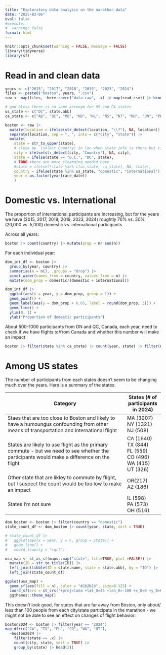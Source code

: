 ```yaml
---
title: "Exploratory data analysis on the marathon data"
date: "2025-03-06"
eval: false
#execute:
#  warning: false
format: html
---
```


```r
knitr::opts_chunk$set(warning = FALSE, message = FALSE)
library(tidyverse)
library(sf)
```

# Read in and clean data

```r
years <- c("2015", "2017", "2018", "2019", "2023", "2024")
files <- paste0("boston", years, ".csv")
raw <- map(files, ~here::here("data-raw", .x) |> map(read_csv)) |> bind_rows()

# god bless there is no same acronym for US and CA states
us_state <- c("DC", state.abb) 
ca_state <- c("AB", "BC", "MB", "NB", "NL", "NS", "NT", "NU", "ON", "PE", "QC", "SK", "YT")

boston <- raw |> 
  mutate(location = ifelse(str_detect(location, "\\?"), NA, location)) |>
  separate(location, sep = ", ", into = c("city", "state")) |> 
  mutate(
    state = str_to_upper(state),
    # clena up 	(select Country) in loc when state info is there but city info is not
    city = ifelse(str_detect(city, "Country"), NA, city),
    state = ifelse(state == "D.C.", "DC", state),
    # TODO there are more clearning needed here
    #state = ifelse(!state %in% c(us_state, ca_state), NA, state),
    country = ifelse(state %in% us_state, "domestic", "international"),
    year = as.factor(year(race_date))
    )
```

# Domestic vs. International

The proportion of international participants are increasing, but for the years we have (2015, 2017, 2018, 2019, 2023, 2024) roughtly 70% vs. 30% (20,000 vs. 5,000) domestic vs. international participants

Across all years:

```r
boston |> count(country) |> mutate(prop = n/ sum(n))
```

For each individual year:

```r
dom_int_df <- boston |>
  group_by(year, country) |> 
  summarise(n = n(), .groups = "drop") |> 
  pivot_wider(names_from = country, values_from = n) |> 
  mutate(dom_prop = domestic/(domestic + international))

dom_int_df |> 
  ggplot(aes(x = year, y = dom_prop, group = 1)) + 
  geom_point() + 
  geom_label(aes(y = dom_prop + 0.05, label = round(dom_prop, 3))) + 
  geom_line() + 
  ylim(0, 1) + 
  ylab("Proportion of domestic participants") 
```

About 500-1000 participants from ON and QC, Canada, each year, need to check if we have flights to/from Canada and whether this number will make an impact

```r
boston |> filter(state %in% ca_state) |> count(year, state) |> filter(n > 300)
```

# Among US states

The number of participants from each states doesn't seem to be changing much over the years. Here is a summary of the states:

| Category | States (# of participants in 2024) |
|-------------------------------------------------------|-----------------|
| Staes that are too close to Boston and likely to have a humoungus confounding from other means of transportation and international flight | MA (3907) <br> NY (1321) <br> NJ (508) |
| States are likely to use flight as the primary commute - but we need to see whether the participants would make a difference on the flight | CA (1640) <br> TX (844) <br> FL (559) <br> CO (496) <br> WA (415) <br> UT (326) |
| Other state that are likley to commute by flight, but I suspect the count would be too low to make an impact | OR(217) <br> AZ (186) |
| States I'm not sure | IL (598) <br> PA (573) <br> OH (516) |

```r
dom_boston <- boston |> filter(country == "domestic")
state_count_df <- dom_boston |> count(year, state, sort = TRUE) 

# state_count_df |> 
#   ggplot(aes(x = year, y = n, group = state)) + 
#   geom_line() + 
#   coord_trans(y = "sqrt")

usa_map <- st_as_sf(maps::map("state", fill=TRUE, plot =FALSE)) |> 
  mutate(ID = str_to_title(ID)) |> 
  left_join(tibble(ID = state.name, state = state.abb), by = "ID") |>
  left_join(state_count_df)

ggplot(usa_map) +
  geom_sf(aes(fill = n), color = "#2b2b2b", size=0.125) +
  coord_sf(crs = st_crs("+proj=laea +lat_0=45 +lon_0=-100 +x_0=0 +y_0=0 +a=6370997 +b=6370997 +units=m +no_defs"), datum = NA) +
  ggthemes::theme_map()
```

This doesn't look good, for states that are far away from Boston, only about/ less than 100 people from each city/state participate in the marathon - we might not be able to see an effect on changes of flight behavior:

```r
boston2024 <- boston |> filter(year == "2024")
map_dfr(c("CA", "TX", "FL", "CO", "WA", "UT"), 
  ~boston2024 |> 
    filter(state == .x) |> 
    count(city, state, sort = TRUE) |> 
    group_by(state) |> head(2))

```
